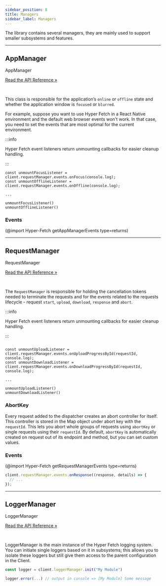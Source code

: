 ```yaml
---
sidebar_position: 8
title: Managers
sidebar_label: Managers
---
```


The library contains several managers, they are mainly used to support smaller subsystems and features.

---

## AppManager

<div class="api-link">
  <div class="api-link-title">AppManager</div>
  <div class="api-link-sub-title">

[Read the API Reference »](/api/Hyper-Fetch/Class/AppManager.mdx)

  </div>
</div>
<br />

This class is responsible for the application’s `online` or `offline` state and whether the application window is
`focused` or `blurred`.

For example, suppose you want to use Hyper Fetch in a React Native environment and the default web browser events won't
work. In that case, you need to set the events that are most optimal for the current environment.

:::info

Hyper Fetch event listeners return unmounting callbacks for easier cleanup handling.

:::

```tsx
const unmountFocusListener = client.requestManager.events.onFocus(console.log);
const unmountOfflineListener = client.requestManager.events.onOffline(console.log);

...

unmountFocusListener()
unmountOfflineListener()
```

### Events

(@import Hyper-Fetch getAppManagerEvents type=returns)

---

## RequestManager

<div class="api-link">
  <div class="api-link-title">RequestManager</div>
  <div class="api-link-sub-title">

[Read the API Reference »](/api/Hyper-Fetch/Class/RequestManager.mdx)

  </div>
</div>

<br />

The `RequestManager` is responsible for holding the cancellation tokens needed to terminate the requests and for the
events related to the requests lifecycle - request `start`, `upload`, `download`, `response` and `abort`.

:::info

Hyper Fetch event listeners return unmounting callbacks for easier cleanup handling.

:::

```tsx

const unmountUploadListener = client.requestManager.events.onUploadProgressById(requestId, console.log);
const unmountDownloadListener = client.requestManager.events.onDownloadProgressById(requestId, console.log);

...

unmountUploadListener()
unmountDownloadListener()
```

### AbortKey

Every request added to the dispatcher creates an abort controller for itself. This controller is stored in the Map
object under abort key with the `requestId`. This lets you abort whole groups of requests using `abortKey` or single
requests using their `requestId`. By default, `abortKey` is automatically created on request out of its endpoint and
method, but you can set custom values.

### Events

(@import Hyper-Fetch getRequestManagerEvents type=returns)

```ts
client.requestManager.events.onResponse((response, details) => {
  // ...
});
```

---

## LoggerManager

<div class="api-link">
  <div class="api-link-title">LoggerManager</div>
  <div class="api-link-sub-title">

[Read the API Reference »](/api/Hyper-Fetch/Class/LoggerManager.mdx)

  </div>
</div>

<br />

LoggerManager is the main instance of the Hyper Fetch logging system. You can initiate single loggers based on it in
subsystems; this allows you to isolate these loggers but still give them access to the parent configuration in the
Client.

```ts
const logger = client.loggerManager.init("My Module")

logger.error(...) // output in console => [My Module] Some message
```
